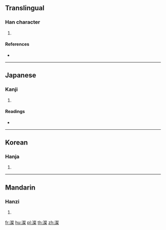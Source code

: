 ==Translingual==

===Han character===
{{Han char|rn=85|rad=水|as=13|sn=16|four=37194|canj=EYED}}

# {{defn|Han|sort=水13}}

====References====
* {{Han ref|kx=0653.220|dkj=18406|dj=1063.150|hdz=31755.010|uh=6FAF|ud=28591|bh=EA44|bd=59972}}

----

==Japanese==

===Kanji===
{{ja-kanji|grade=|rs=水13}}

# {{defn|lang=ja|sort=水13}}

====Readings====
* {{ja-readings|on=[[さん]] (san)|kun=[[きよい]] (kiyoi)}}

----

==Korean==

===Hanja===
{{ko-hanja|hangeul=찬|eumhun=|rv=chan|mr=ch'an|y=chan}}

# {{defn|lang=ko|sort=水13}}

----

==Mandarin==

===Hanzi===
{{cmn-hanzi|pin=[[càn]] ([[can4]]), [[yù]] ([[yu4]])|wg=ts'an<sup>4</sup>, yü<sup>4</sup>}}

# {{defn|lang=cmn|sort=水13}}

[[fr:澯]]
[[hu:澯]]
[[pl:澯]]
[[th:澯]]
[[zh:澯]]
